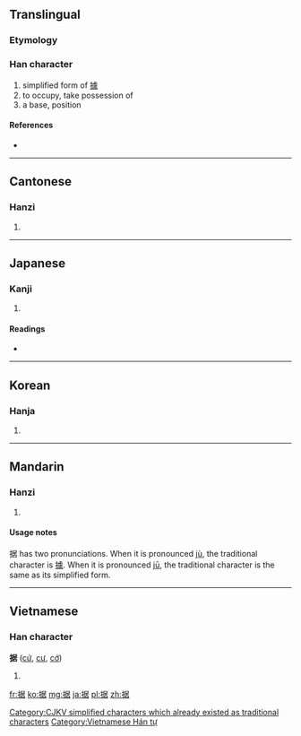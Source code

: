 {{also|據}}
==Translingual==

===Etymology===
{{Han compound|手|居|c1=s|c2=p|t1=hand|ls=psc}}

===Han character===
{{Han char|rn=64|rad=手|as=08|sn=11|four=5706<sub>4</sub>|canj=手尸十口 (QSJR)|ids=⿰[[扌]][[居]]}}

# simplified form of [[據]]
# to occupy, take possession of
# a base, position

====References====
* {{Han ref|kx=0435.120|dkj=12204|dj=0784.290|hdz=31909.010|uh=636E|ud=25454|bh=D575|bd=54645}}

[[Category:CJKV simplified characters which already existed as traditional characters]]

----

==Cantonese==

===Hanzi===
{{yue-hanzi|jyut=|y=geui1|tra=據}}

# {{defn|lang=yue|sort=手08}}

----

==Japanese==

===Kanji===
{{ja-kanji|grade=c|rs=手08}}

# {{defn|lang=ja|sort=手08}}

====Readings====
* {{ja-readings|on=[[きょ]] (kyo)|kun=[[すえる]] (sueru), [[すえ]] (sue)}}

----

==Korean==

===Hanja===
{{ko-hanja|hangeul=거|eumhun=|rv=geo|mr=kŏ|y=ke}}

# {{defn|lang=ko|sort=手08}}

----

==Mandarin==

===Hanzi===
{{cmn-hanzi|tra=據|pin=[[jù]] ([[ju4]])|wg=chü<sup>4</sup>}}

# {{defn|lang=cmn|sort=手08}}

====Usage notes====
据 has two pronunciations. When it is pronounced [[jù]], the traditional character is [[據]]. When it is pronounced [[jū]], the traditional character is the same as its simplified form.

----

==Vietnamese==

===Han character===
'''据''' ([[cứ]], [[cư]], [[cớ]])

# {{defn|lang=vi}}

[[Category:Vietnamese Hán tự]]

[[fr:据]]
[[ko:据]]
[[mg:据]]
[[ja:据]]
[[pl:据]]
[[zh:据]]